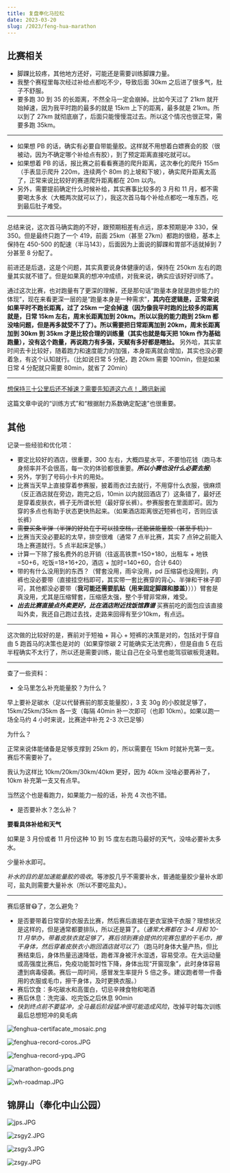 ```yaml
---
title: 复盘奉化马拉松
date: 2023-03-20
slug: /2023/feng-hua-marathon
---
```





## 比赛相关

- 脚踝比较疼，其他地方还好，可能还是需要训练脚踝力量。
- 我整个赛程里每次经过补给点都吃不少，导致后面 30km 之后进了很多气，肚子不舒服。
- 要多跑 30 到 35 的长距离，不然全马一定会崩掉。比如今天过了 21km 就开始掉速，因为我平时跑的最多的就是 15km 上下的距离，最多就是 21km。所以到了 27km 就彻底崩了，后面只能慢慢混过去。所以这个情况也很正常，需要多跑 35km。

---


- 如果想 PB 的话，确实有必要自带能量胶。这样就不用想着白嫖赛会的胶（很被动，因为不确定哪个补给点有胶），到了预定距离直接吃就可以。
- 如果想着 PB 的话，报比赛之前看看赛道的爬升距离，这次奉化的爬升 155m（手表显示爬升 220m，连续两个 80m 的上坡和下坡），确实爬升距离太高了，正常来说比较好的赛道爬升距离都在 20m 以内。
- 另外，需要提前确定什么时候补给，其实赛事比较多的 3 月和 11 月，都不需要喝太多水（大概两次就可以了），我这次首马每个补给点都吃一堆东西，吃到最后肚子难受。

---

总结来说，这次首马确实跑的不好，跟预期相差有点远，原本预期是冲 330，保 350。但是最终只跑了一个 419，前面 25km（甚至 27km）都跑的很稳，基本上保持在 450-500 的配速（半马143），后面因为上面说的脚踝和胃部不适就掉到 7 分甚至 8 分配了。

前进还是后退，这是个问题，其实真要说身体健康的话，保持在 250km 左右的跑量其实就不错了。但是如果真的想冲冲成绩，对我来说，确实应该好好训练了。

通过这次比赛，也对跑量有了更深的理解，还是那句话“跑量本身就是跑步能力的体现”，现在来看更深一层的是“跑量本身是一种需求”，**其内在逻辑是，正常来说如果平时不跑长距离，过了 25km 一定会掉速（因为像我平时跑的比较多的距离就是，日常 15km 左右，周末长距离加到 20km。所以以我的能力跑到 25km 都没啥问题，但是再多就受不了了）。所以需要把日常距离加到 20km，周末长距离加到 30km 到 35km 才是比较合理的训练量（其实也就是每天把 10km 作为基础跑量），没有这个跑量，再说跑力有多强，天赋有多好都是瞎扯。** 另外哈，其实拿时间去卡比较好，随着跑力和速度能力的加强，本身距离就会增加，其实也没必要着急，有这个认知就行。（比如说日常 5 分配，跑 20km 需要 100min，但是如果日常 4 分配就只需要 80min，就省了 20min）

---

[想保持三十公里后还不掉速？需要先知道这六点！_腾讯新闻](https://new.qq.com/rain/a/20220325A00SB300)

这篇文章中说的“训练方式”和“根据耐力系数确定配速”也很重要。


## 其他

记录一些经验和优化项：

- 要定比较好的酒店，很重要，300 左右，大概四星水平，不要怕花钱（跑马本身频率并不会很高，每一次的体验都很重要。***所以小赛也没什么必要去报***）
- 另外，学到了号码小卡片的用处。
- 比赛当天早上直接穿着参赛服，披着雨衣过去就行，不用穿什么衣服，很麻烦（反正酒店就在旁边，跑完之后，10min 以内就回酒店了）这条错了，最好还是穿着皮肤衣，裤子无所谓长短（最好穿长裤）。参赛服套在里面即可。因为穿的多点也有助于状态更快热起来。（如果酒店距离很近短裤也可，否则应该长裤）
- ~~需要买条半弹（半弹的好处在于可以挂空档，还能装能量胶（甚至手机））~~
- 比赛当天没必要起的太早，排空很难（通常 7 点半比赛，其实 7 点钟之前能入场上赛道就行。5 点半起床足够。）
- 计算一下除了报名费外的总开销（往返高铁票=150+180，出租车 + 地铁=50+6，吃饭=18+16+20，酒店 + 加时=140+60，合计 640）
- 带的有什么没用到的东西？（臂套没用，雨伞没用，pd 压缩袋也没用到，内裤也没必要带（直接挂空档即可，其实带一套比赛穿的背心、半弹和干袜子即可，其他都没必要带（**我可能还需要肌贴（用来固定脚踝和膝盖）**）））臂套是真没用，尤其是压缩臂套，压缩感太强，整个手臂非常麻，难受。
- ***出去比赛直接点外卖更好，比在酒店附近找饭馆靠谱*** 买赛前吃的面包应该直接叫外卖，我还自己跑过去找，走路来回得有至少10km，有点远。




---

这次做的比较好的是，赛前对于短袖 + 背心 + 短裤的决策是对的，包括对于穿自由 5 跑首马的决策也是对的（如果穿惊碳 2 可能确实无法完赛），但是自由 5 在后半程确实不太行了，所以还是需要训练，能让自己在全马里也能驾驭碳板竞速鞋。

---

查了一些资料：

- 全马里怎么补充能量胶？为什么？

早上要补足碳水（足以代替赛前的那支能量胶），3 支 30g 的小胶就足够了，15km/25km/35km 各一支（每隔 40min 补一次即可（也即 10km）。如果以跑一场全马约 4 小时来说，比赛途中补充 2-3 次已足够）

为什么？

正常来说体能储备是足够支撑到 25km 的，所以需要在 15km 时就补充第一支。赛后不需要补了。

我认为这样比 10km/20km/30km/40km 更好，因为 40km 没啥必要再补了，10km 补充第一支又有点早。

当然这个也是看跑力，如果能力一般的话，补充 4 次也不错。


- 是否要补水？怎么补？

**要看具体补给和天气**

如果是 3 月份或者 11 月份这种 10 到 15 度左右跑马最好的天气，没啥必要补太多水。

少量补水即可。

*补水的目的是加速能量胶的吸收*。等渗胶几乎不需要补水，普通能量胶少量补水即可，盐丸则需要大量补水（所以不要吃盐丸）。

---

赛后感冒😷了，怎么避免？

- 是否要带着日常穿的衣服去比赛，然后赛后直接在更衣室换干衣服？理想状况是这样的，但是通常都要排队，所以还是算了。（*通常大赛都在 3-4 月和 10-11 月举办，带着皮肤衣就足够了，赛后领到赛会提供的完赛包里的干毛巾，擦干身体，然后穿着皮肤衣小跑回酒店就可以了*）（跑马时身体大量产热，但比赛结束后，身体热量迅速降低，跑者浑身被汗水湿透，容易受凉。在大运动量或高强度比赛后，免疫功能暂时性下降，身体出现“开窗现象”，此时身体容易遭到病毒侵袭。赛后一周时间，感冒发生率提升 5 倍之多。建议跑者带一件备用的衣服或毛巾，擦干身体，及时更换衣服。）
- 赛后饮食：多吃碳水和高蛋白，切忌辛辣食物和喝酒
- 赛后休息：洗完澡、吃完饭之后休息 90min
- *快到终点前不要猛冲，全马最后阶段猛冲很可能造成风险*，改掉平时每次训练最后总想短冲的臭毛病



![fenghua-certifacate_mosaic.png](img/marathon/fenghua-certifacate_mosaic.png)

![fenghua-record-coros.JPG](img/marathon/fenghua-record-coros.JPG)

![fenghua-record-ypq.JPG](img/marathon/fenghua-record-ypq.JPG)

![marathon-goods.png](img/marathon/marathon-goods.png)

![wh-roadmap.JPG](img/marathon/wh-roadmap.JPG)



## 锦屏山（奉化中山公园）


![jps.JPG](img/marathon/zsgy/jps.JPG)

![zsgy2.JPG](img/marathon/zsgy/zsgy2.JPG)


![zsgy3.JPG](img/marathon/zsgy/zsgy3.JPG)

![zsgy.JPG](img/marathon/zsgy/zsgy.JPG)
